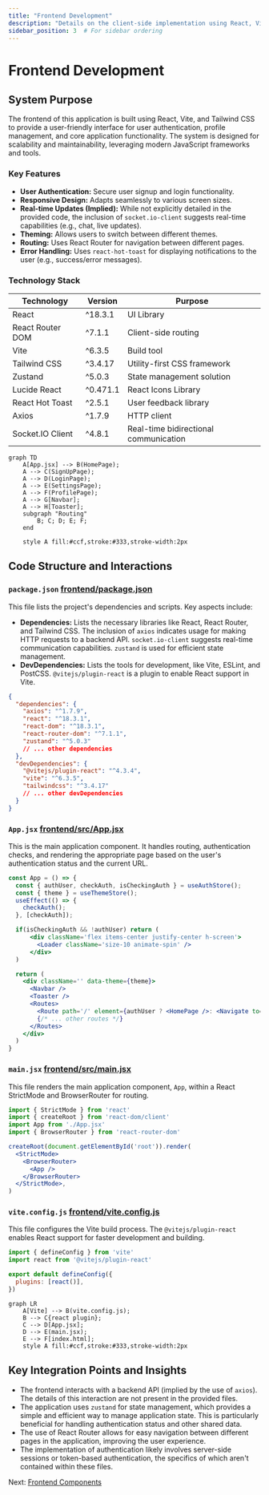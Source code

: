 ```yaml
---
title: "Frontend Development"
description: "Details on the client-side implementation using React, Vite, and Tailwind CSS."
sidebar_position: 3  # For sidebar ordering
---
```


# Frontend Development

<TOC />

## System Purpose

The frontend of this application is built using React, Vite, and Tailwind CSS to provide a user-friendly interface for user authentication, profile management, and core application functionality.  The system is designed for scalability and maintainability, leveraging modern JavaScript frameworks and tools.

### Key Features

*   **User Authentication:** Secure user signup and login functionality.
*   **Responsive Design:** Adapts seamlessly to various screen sizes.
*   **Real-time Updates (Implied):**  While not explicitly detailed in the provided code, the inclusion of `socket.io-client` suggests real-time capabilities (e.g., chat, live updates).
*   **Theming:** Allows users to switch between different themes.
*   **Routing:**  Uses React Router for navigation between different pages.
*   **Error Handling:** Uses `react-hot-toast` for displaying notifications to the user (e.g., success/error messages).

### Technology Stack

| Technology       | Version        | Purpose                                           |
|-----------------|-----------------|---------------------------------------------------|
| React            | ^18.3.1        | UI Library                                       |
| React Router DOM | ^7.1.1        | Client-side routing                               |
| Vite             | ^6.3.5         | Build tool                                        |
| Tailwind CSS     | ^3.4.17        | Utility-first CSS framework                         |
| Zustand          | ^5.0.3         | State management solution                           |
| Lucide React     | ^0.471.1       | React Icons Library                               |
| React Hot Toast  | ^2.5.1         |  User feedback library                            |
| Axios            | ^1.7.9         | HTTP client                                       |
| Socket.IO Client | ^4.8.1         | Real-time bidirectional communication              |






```mermaid
graph TD
    A[App.jsx] --> B(HomePage);
    A --> C(SignUpPage);
    A --> D(LoginPage);
    A --> E(SettingsPage);
    A --> F(ProfilePage);
    A --> G[Navbar];
    A --> H[Toaster];
    subgraph "Routing"
        B; C; D; E; F;
    end
    
    style A fill:#ccf,stroke:#333,stroke-width:2px
```




## Code Structure and Interactions

### `package.json` [frontend/package.json](https://github.com/your-repo/frontend/blob/main/package.json)

This file lists the project's dependencies and scripts.  Key aspects include:

*   **Dependencies:** Lists the necessary libraries like React, React Router, and Tailwind CSS.  The inclusion of `axios` indicates usage for making HTTP requests to a backend API.  `socket.io-client` suggests real-time communication capabilities. `zustand` is used for efficient state management.
*   **DevDependencies:**  Lists the tools for development, like Vite, ESLint, and PostCSS.  `@vitejs/plugin-react` is a plugin to enable React support in Vite.


```json
{
  "dependencies": {
    "axios": "^1.7.9",
    "react": "^18.3.1",
    "react-dom": "^18.3.1",
    "react-router-dom": "^7.1.1",
    "zustand": "^5.0.3"
    // ... other dependencies
  },
  "devDependencies": {
    "@vitejs/plugin-react": "^4.3.4",
    "vite": "^6.3.5",
    "tailwindcss": "^3.4.17"
    // ... other devDependencies
  }
}
```

### `App.jsx` [frontend/src/App.jsx](https://github.com/your-repo/frontend/blob/main/src/App.jsx)

This is the main application component. It handles routing, authentication checks, and rendering the appropriate page based on the user's authentication status and the current URL.

```jsx
const App = () => {
  const { authUser, checkAuth, isCheckingAuth } = useAuthStore();
  const { theme } = useThemeStore();
  useEffect(() => {
    checkAuth();
  }, [checkAuth]);

  if(isCheckingAuth && !authUser) return (
      <div className='flex items-center justify-center h-screen'>
        <Loader className='size-10 animate-spin' />
      </div>
  )

  return (
    <div className='' data-theme={theme}>
      <Navbar />
      <Toaster />
      <Routes>
        <Route path='/' element={authUser ? <HomePage />: <Navigate to='/login' />} />
        {/* ... other routes */}
      </Routes>
    </div> 
  )
}
```

### `main.jsx` [frontend/src/main.jsx](https://github.com/your-repo/frontend/blob/main/src/main.jsx)


This file renders the main application component, `App`, within a React StrictMode and BrowserRouter for routing.

```jsx
import { StrictMode } from 'react'
import { createRoot } from 'react-dom/client'
import App from './App.jsx'
import { BrowserRouter } from 'react-router-dom'

createRoot(document.getElementById('root')).render(
  <StrictMode>
    <BrowserRouter>
      <App />
    </BrowserRouter>
  </StrictMode>,
)
```

### `vite.config.js` [frontend/vite.config.js](https://github.com/your-repo/frontend/blob/main/vite.config.js)

This file configures the Vite build process.  The `@vitejs/plugin-react` enables React support for faster development and building.


```javascript
import { defineConfig } from 'vite'
import react from '@vitejs/plugin-react'

export default defineConfig({
  plugins: [react()],
})
```






```mermaid
graph LR
    A[Vite] --> B(vite.config.js);
    B --> C{react plugin};
    C --> D[App.jsx];
    D --> E(main.jsx);
    E --> F[index.html];
    style A fill:#ccf,stroke:#333,stroke-width:2px
```




## Key Integration Points and Insights

*   The frontend interacts with a backend API (implied by the use of `axios`).  The details of this interaction are not present in the provided files.
*   The application uses `zustand` for state management, which provides a simple and efficient way to manage application state.  This is particularly beneficial for handling authentication status and other shared data.
*   The use of React Router allows for easy navigation between different pages in the application, improving the user experience.
*   The implementation of authentication likely involves server-side sessions or token-based authentication, the specifics of which aren't contained within these files.

Next: [Frontend Components](./3.1_frontend_components.mdx)